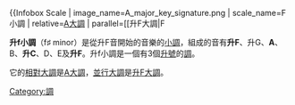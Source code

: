 {{DISPLAYTITLE:升f小調}}
{{Infobox Scale
|  image_name=A_major_key_signature.png
|  scale_name=F{{music|sharp}} 小調
|  relative=[[A大調|A大調]]
|  parallel=[[升F大調|F{{music]]
|  tonic=
|  super-tonic=G♯
|  mediant=A
|  sub-dominant=B
|  dominant=C♯
|  Sub-mediant=D
|  Leading-tone=E
}}

'''升f小調'''（f♯ minor）是從升F音開始的音樂的[[小調|小調]]，組成的音有'''升F'''、升G、'''A'''、B、'''升C'''、D、E及'''升F'''。升f小調是一個有3個[[升號|升號]]的[[調|調]]。

它的[[平行大小調|相對大調]]是[[A大調|A大調]]，[[同主音調|並行大調]]是[[升F大調|升F大調]]。

{{Circle of fifths}}

[[Category:調|Category:調]]
{{music-stub}}